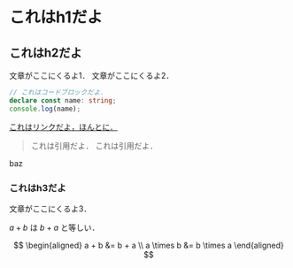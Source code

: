# これはh1だよ

## これはh2だよ

文章がここにくるよ1．
文章がここにくるよ2．

```ts {2}
// これはコードブロックだよ．
declare const name: string;
console.log(name);
```

[これはリンクだよ，ほんとに．](https://example.com)

> これは引用だよ．
> これは引用だよ．

<Foo>
  <Bar>baz</Bar>
</Foo>

### これはh3だよ

文章がここにくるよ3．

$a+b$ は $b+a$ と等しい．

$$
\begin{aligned}
  a + b &= b + a \\
  a \times b &= b \times a
\end{aligned}
$$
